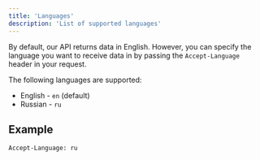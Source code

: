 ```yaml
---
title: 'Languages'
description: 'List of supported languages'
---
```


By default, our API returns data in English. However, you can specify the language you want to receive data in by passing the `Accept-Language` header in your request.

The following languages are supported:
- English - `en` (default)
- Russian - `ru`

## Example

```http
Accept-Language: ru
```